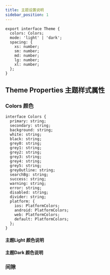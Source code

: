 ```yaml
---
title: 主题设置说明
sidebar_position: 1
---
```



```tsx
export interface Theme {
  colors: Colors;
  mode: 'light' | 'dark';
  spacing: {
    xs: number;
    sm: number;
    md: number;
    lg: number;
    xl: number;
  };
}
```

## Theme Properties 主题样式属性

### Colors 颜色


```tsx
interface Colors {
  primary: string;
  secondary: string;
  background: string;
  white: string;
  black: string;
  grey0: string;
  grey1: string;
  grey2: string;
  grey3: string;
  grey4: string;
  grey5: string;
  greyOutline: string;
  searchBg: string;
  success: string;
  warning: string;
  error: string;
  disabled: string;
  divider: string;
  platform: {
    ios: PlatformColors;
    android: PlatformColors;
    web: PlatformColors;
    default: PlatformColors;
  };
}
```

#### 主题Light 颜色说明 

<Palette />

#### 主题Dark 颜色说明 

<Palette dark />

### 间隙

